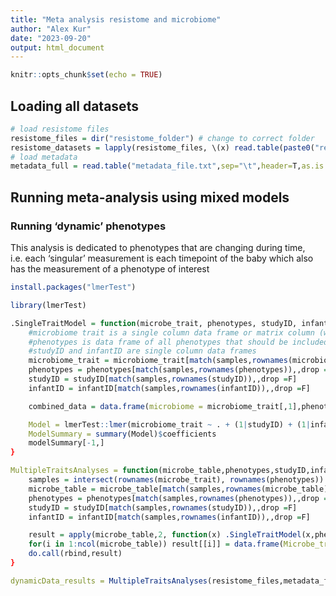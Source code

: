 ```yaml
---
title: "Meta analysis resistome and microbiome"
author: "Alex Kur"
date: "2023-09-20"
output: html_document
---
```


<!-- your comment 
## meta analysis approach 
## CREATED: Alex Kurilshikov
## Date created: 20 Wed 2023
## Last modified by: Alex Kurilshikov
## Date modified: 20 Wed 2023
-->


```r
knitr::opts_chunk$set(echo = TRUE)
```

## Loading all datasets

```r
# load resistome files
resistome_files = dir("resistome_folder") # change to correct folder
resistome_datasets = lapply(resistome_files, \(x) read.table(paste0("resistome_folder/",x), header=T,as.is = T))
# load metadata
metadata_full = read.table("metadata_file.txt",sep="\t",header=T,as.is  = T)

```

## Running meta-analysis using mixed models

### Running 'dynamic' phenotypes 

This analysis is dedicated to phenotypes that are changing during time, i.e. each 'singular' measurement is 
each timepoint of the baby which also has the measurement of a phenotype of interest 

```r
install.packages("lmerTest")

library(lmerTest)

.SingleTraitModel = function(microbe_trait, phenotypes, studyID, infantID) {
    #microbiome trait is a single column data frame or matrix column (with row names)
    #phenotypes is data frame of all phenotypes that should be included as fixed factors. Sequencing IDs should be in row names
    #studyID and infantID are single column data frames
    microbiome_trait = microbiome_trait[match(samples,rownames(microbiome_trait)),,drop = F]
    phenotypes = phenotypes[match(samples,rownames(phenotypes)),,drop =F]
    studyID = studyID[match(samples,rownames(studyID)),,drop =F]
    infantID = infantID[match(samples,rownames(infantID)),,drop =F]

    combined_data = data.frame(microbiome = microbiome_trait[,1],phenotypes,studyID = studyID[,1],infantID = infantID[,1]

    Model = lmerTest::lmer(microbiome_trait ~ . + (1|studyID) + (1|infantID:studyID),data = combined_data) 
    ModelSummary = summary(Model)$coefficients
    modelSummary[-1,]
}

MultipleTraitsAnalyses = function(microbe_table,phenotypes,studyID,infantID) {
    samples = intersect(rownames(microbe_trait), rownames(phenotypes))
    microbe_table = microbe_table[match(samples,rownames(microbe_table)),,drop = F]
    phenotypes = phenotypes[match(samples,rownames(phenotypes)),,drop =F]
    studyID = studyID[match(samples,rownames(studyID)),,drop =F]
    infantID = infantID[match(samples,rownames(infantID)),,drop =F]

    result = apply(microbe_table,2, function(x) .SingleTraitModel(x,phenotypes,studyID,infantID))
    for(i in 1:ncol(microbe_table)) result[[i]] = data.frame(Microbe_trait = colnames(microbe_table)[i],result[[i]]
    do.call(rbind,result)
}

dynamicData_results = MultipleTraitsAnalyses(resistome_files,metadata_full[,],studyID = metadata_full[,"studyID",drop = F],infantID = metadata_full[,"infantID",drop = F])

```
